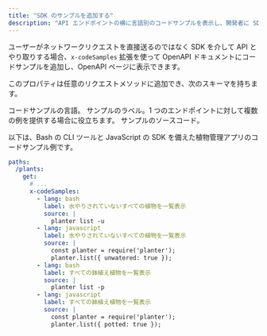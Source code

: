 ```yaml
---
title: "SDK のサンプルを追加する"
description: "API エンドポイントの横に言語別のコードサンプルを表示し、開発者に SDK の使い方を示します"
---
```


ユーザーがネットワークリクエストを直接送るのではなく SDK を介して API とやり取りする場合、`x-codeSamples` 拡張を使って OpenAPI ドキュメントにコードサンプルを追加し、OpenAPI ページに表示できます。

このプロパティは任意のリクエストメソッドに追加でき、次のスキーマを持ちます。

<ParamField body="lang" type="string" required>
  コードサンプルの言語。
</ParamField>

<ParamField body="label" type="string">
  サンプルのラベル。1 つのエンドポイントに対して複数の例を提供する場合に役立ちます。
</ParamField>

<ParamField body="source" type="string" required>
  サンプルのソースコード。
</ParamField>

以下は、Bash の CLI ツールと JavaScript の SDK を備えた植物管理アプリのコードサンプル例です。

```yaml
paths:
  /plants:
    get:
      # ...
      x-codeSamples:
        - lang: bash
          label: 水やりされていないすべての植物を一覧表示
          source: |
            planter list -u
        - lang: javascript
          label: 水やりされていないすべての植物を一覧表示
          source: |
            const planter = require('planter');
            planter.list({ unwatered: true });
        - lang: bash
          label: すべての鉢植え植物を一覧表示
          source: |
            planter list -p
        - lang: javascript
          label: すべての鉢植え植物を一覧表示
          source: |
            const planter = require('planter');
            planter.list({ potted: true });
```
